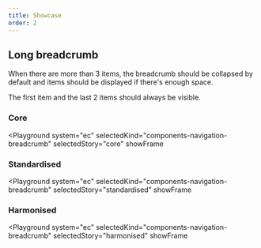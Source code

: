 ```yaml
---
title: Showcase
order: 2
---
```



## Long breadcrumb

When there are more than 3 items, the breadcrumb should be collapsed by default and items should be displayed if there's enough space.

The first item and the last 2 items should always be visible.

### Core

<Playground
  system="ec"
  selectedKind="components-navigation-breadcrumb"
  selectedStory="core"
  showFrame
>
  <Html markup={breadcrumbLongCore} />
</Playground>

### Standardised

<Playground
  system="ec"
  selectedKind="components-navigation-breadcrumb"
  selectedStory="standardised"
  showFrame
>
  <Html markup={breadcrumbLongStandardised} />
</Playground>

### Harmonised

<Playground
  system="ec"
  selectedKind="components-navigation-breadcrumb"
  selectedStory="harmonised"
  showFrame
>
  <Html markup={breadcrumbLongHarmonised} />
</Playground>
